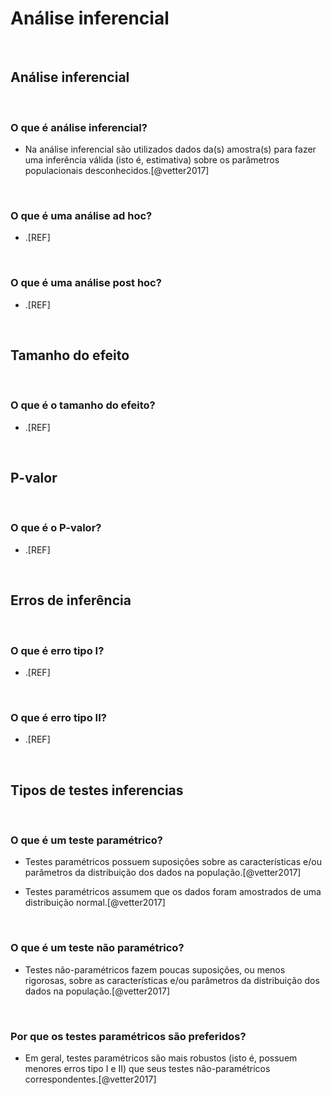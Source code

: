 # **Análise inferencial** {#analise-inferencial}

<br>

## Análise inferencial {#inferencial}

<br>

### O que é análise inferencial?

- Na análise inferencial são utilizados dados da(s) amostra(s) para fazer uma inferência válida (isto é, estimativa) sobre os parâmetros populacionais desconhecidos.[@vetter2017]

<br>

### O que é uma análise ad hoc?

- .[REF]

<br>

### O que é uma análise post hoc?

- .[REF]

<br>

## Tamanho do efeito {#tamanho-efeito}

<br>

### O que é o tamanho do efeito?

- .[REF]

<br>

## P-valor {#p-valor}

<br>

### O que é o P-valor?

- .[REF]

<br>

## Erros de inferência {#erros-inferencia}

<br>

### O que é erro tipo I?

- .[REF]

<br>

### O que é erro tipo II?

- .[REF]

<br>

## Tipos de testes inferencias {#tipos-testes-inferenciais}

<br>

### O que é um teste paramétrico?

- Testes paramétricos possuem suposições sobre as características e/ou parâmetros da distribuição dos dados na população.[@vetter2017]

- Testes paramétricos assumem que os dados foram amostrados de uma distribuição normal.[@vetter2017]

<br>

### O que é um teste não paramétrico?

- Testes não-paramétricos fazem poucas suposições, ou menos rigorosas, sobre as características e/ou parâmetros da distribuição dos dados na população.[@vetter2017]

<br>

### Por que os testes paramétricos são preferidos?

- Em geral, testes paramétricos são mais robustos (isto é, possuem menores erros tipo I e II) que seus testes não-paramétricos correspondentes.[@vetter2017]

<br>
